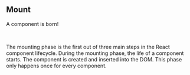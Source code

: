 ## Mount

A component is born!

<br />

The mounting phase is the first out of three main steps in the React component lifecycle. During the mounting phase, the
life of a component starts. The component is created and inserted into the DOM. This phase only happens once for every
component.
